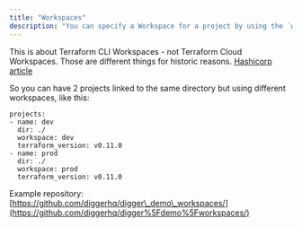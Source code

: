 ```yaml
---
title: "Workspaces"
description: "You can specify a Workspace for a project by using the `workspace` option in `digger.yml`"
---
```


<Note>This is about Terraform CLI Workspaces - not Terraform Cloud Workspaces. Those are different things for historic reasons. [Hashicorp article](https://developer.hashicorp.com/terraform/cloud-docs/workspaces#terraform-cloud-vs-terraform-cli-workspaces)</Note>

So you can have 2 projects linked to the same directory but using different workspaces, like this:

```
projects:
- name: dev
  dir: ./
  workspace: dev
  terraform_version: v0.11.0
- name: prod
  dir: ./
  workspace: prod
  terraform_version: v0.11.0
```

Example repository: [https://github.com/diggerhq/digger\_demo\_workspaces/](https://github.com/diggerhq/digger%5Fdemo%5Fworkspaces/)
